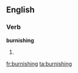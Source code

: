==English==
===Verb===
'''burnishing'''
# {{present participle of|[[burnish]]}}

[[fr:burnishing]]
[[ta:burnishing]]